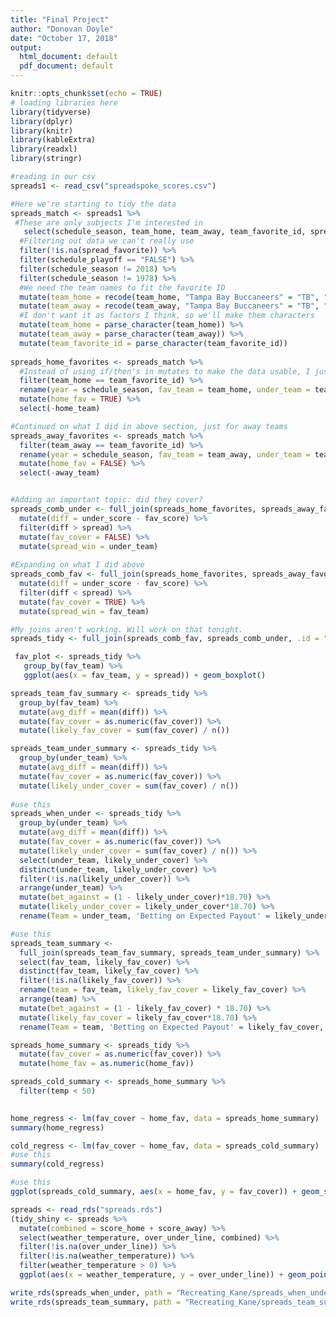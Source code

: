 ```yaml
---
title: "Final Project"
author: "Donovan Doyle"
date: "October 17, 2018"
output:
  html_document: default
  pdf_document: default
---
```


```r
knitr::opts_chunk$set(echo = TRUE)
# loading libraries here
library(tidyverse)
library(dplyr)
library(knitr)
library(kableExtra)
library(readxl)
library(stringr)

#reading in our csv
spreads1 <- read_csv("spreadspoke_scores.csv")
```



```r
#Here we're starting to tidy the data
spreads_match <- spreads1 %>%
 #These are only subjects I'm interested in
   select(schedule_season, team_home, team_away, team_favorite_id, spread_favorite, score_home, score_away, schedule_playoff, weather_temperature) %>%
  #Filtering out data we can't really use
  filter(!is.na(spread_favorite)) %>%
  filter(schedule_playoff == "FALSE") %>%
  filter(schedule_season != 2018) %>%
  filter(schedule_season != 1978) %>%
  #We need the team names to fit the favorite ID
  mutate(team_home = recode(team_home, "Tampa Bay Buccaneers" = "TB", "Arizona Cardinals" = "ARI", "Atlanta Falcons" = "ATL", "Baltimore Colts" = "IND", "Baltimore Ravens" = "BAL", "Buffalo Bills" = "BUF", "Carolina Panthers" = "CAR", "Chicago Bears" = "CHI", "Cincinnati Bengals" = "CIN", "Cleveland Browns" = "CLE", "Dallas Cowboys" = "DAL", "Denver Broncos" = "DEN", "Detroit Lions" = "DET", "Green Bay Packers" = "GB", "Houston Oilers" = "TEN", "Houston Texans" = "HOU", "Indianapolis Colts" = "IND", "Jacksonville Jaguars" = "JAX", "Kansas City Chiefs" = "KC", "Los Angeles Chargers" = "LAC", "Los Angeles Raiders" = "OAK", "Los Angeles Rams" = "LAR", "Miami Dolphins" = "MIA", "Minnesota Vikings" = "MIN", "New England Patriots" = "NE", "New Orleans Saints" = "NO", "New York Giants" = "NYG", "New York Jets" = "NYJ", "Oakland Raiders" = "OAK", "Philadelphia Eagles" = "PHI", "Phoenix Cardinals" = "ARI", "Pittsburgh Steelers" = "PIT", "San Diego Chargers" = "LAC", "San Francisco 49ers" = "SF", "Seattle Seahawks" = "SEA", "St. Louis Cardinals" = "ARI", "St. Louis Rams" = "LAR", "Tennessee Oilers" = "TEN", "Tennessee Titans" = "TEN", "Washington Redskins" = "WAS", .default = NULL)) %>%
  mutate(team_away = recode(team_away, "Tampa Bay Buccaneers" = "TB", "Arizona Cardinals" = "ARI", "Atlanta Falcons" = "ATL", "Baltimore Colts" = "IND", "Baltimore Ravens" = "BAL", "Buffalo Bills" = "BUF", "Carolina Panthers" = "CAR", "Chicago Bears" = "CHI", "Cincinnati Bengals" = "CIN", "Cleveland Browns" = "CLE", "Dallas Cowboys" = "DAL", "Denver Broncos" = "DEN", "Detroit Lions" = "DET", "Green Bay Packers" = "GB", "Houston Oilers" = "TEN", "Houston Texans" = "HOU", "Indianapolis Colts" = "IND", "Jacksonville Jaguars" = "JAX", "Kansas City Chiefs" = "KC", "Los Angeles Chargers" = "LAC", "Los Angeles Raiders" = "OAK", "Los Angeles Rams" = "LAR", "Miami Dolphins" = "MIA", "Minnesota Vikings" = "MIN", "New England Patriots" = "NE", "New Orleans Saints" = "NO", "New York Giants" = "NYG", "New York Jets" = "NYJ", "Oakland Raiders" = "OAK", "Philadelphia Eagles" = "PHI", "Phoenix Cardinals" = "ARI", "Pittsburgh Steelers" = "PIT", "San Diego Chargers" = "LAC", "San Francisco 49ers" = "SF", "Seattle Seahawks" = "SEA", "St. Louis Cardinals" = "ARI", "St. Louis Rams" = "LAR", "Tennessee Oilers" = "TEN", "Tennessee Titans" = "TEN", "Washington Redskins" = "WAS", .default = NULL)) %>%
  #I don't want it as factors I think, so we'll make them characters
  mutate(team_home = parse_character(team_home)) %>%
  mutate(team_away = parse_character(team_away)) %>%
  mutate(team_favorite_id = parse_character(team_favorite_id))
  
spreads_home_favorites <- spreads_match %>%
  #Instead of using if/then's in mutates to make the data usable, I just tried dividing up the frames then joining them again
  filter(team_home == team_favorite_id) %>%
  rename(year = schedule_season, fav_team = team_home, under_team = team_away, home_team = team_favorite_id, spread = spread_favorite, fav_score = score_home, under_score = score_away, playoff = schedule_playoff, temp = weather_temperature) %>%
  mutate(home_fav = TRUE) %>%
  select(-home_team)

#Continued on what I did in above section, just for away teams
spreads_away_favorites <- spreads_match %>%
  filter(team_away == team_favorite_id) %>%
  rename(year = schedule_season, fav_team = team_away, under_team = team_home, away_team = team_favorite_id, spread = spread_favorite, fav_score = score_away, under_score = score_home, playoff = schedule_playoff, temp = weather_temperature) %>%
  mutate(home_fav = FALSE) %>%
  select(-away_team)


#Adding an important topic: did they cover?
spreads_comb_under <- full_join(spreads_home_favorites, spreads_away_favorites, .id = "source") %>%
  mutate(diff = under_score - fav_score) %>%
  filter(diff > spread) %>%
  mutate(fav_cover = FALSE) %>%
  mutate(spread_win = under_team)
  
#Expanding on what I did above
spreads_comb_fav <- full_join(spreads_home_favorites, spreads_away_favorites, .id = "source") %>%
  mutate(diff = under_score - fav_score) %>%
  filter(diff < spread) %>%
  mutate(fav_cover = TRUE) %>%
  mutate(spread_win = fav_team)

#My joins aren't working. Will work on that tonight.
spreads_tidy <- full_join(spreads_comb_fav, spreads_comb_under, .id = "source")
```

```r

 fav_plot <- spreads_tidy %>%
   group_by(fav_team) %>%
   ggplot(aes(x = fav_team, y = spread)) + geom_boxplot()

spreads_team_fav_summary <- spreads_tidy %>%
  group_by(fav_team) %>%
  mutate(avg_diff = mean(diff)) %>%
  mutate(fav_cover = as.numeric(fav_cover)) %>%
  mutate(likely_fav_cover = sum(fav_cover) / n())

spreads_team_under_summary <- spreads_tidy %>%
  group_by(under_team) %>%
  mutate(avg_diff = mean(diff)) %>%
  mutate(fav_cover = as.numeric(fav_cover)) %>%
  mutate(likely_under_cover = sum(fav_cover) / n())
  
#use this
spreads_when_under <- spreads_tidy %>%
  group_by(under_team) %>%
  mutate(avg_diff = mean(diff)) %>%
  mutate(fav_cover = as.numeric(fav_cover)) %>%
  mutate(likely_under_cover = sum(fav_cover) / n()) %>%
  select(under_team, likely_under_cover) %>%
  distinct(under_team, likely_under_cover) %>%
  filter(!is.na(likely_under_cover)) %>%
  arrange(under_team) %>%
  mutate(bet_against = (1 - likely_under_cover)*18.70) %>%
  mutate(likely_under_cover = likely_under_cover*18.70) %>%
  rename(Team = under_team, 'Betting on Expected Payout' = likely_under_cover, 'Betting Against Expected Payout' = bet_against)

#use this
spreads_team_summary <- 
  full_join(spreads_team_fav_summary, spreads_team_under_summary) %>%
  select(fav_team, likely_fav_cover) %>%
  distinct(fav_team, likely_fav_cover) %>%
  filter(!is.na(likely_fav_cover)) %>%
  rename(team = fav_team, likely_fav_cover = likely_fav_cover) %>%
  arrange(team) %>%
  mutate(bet_against = (1 - likely_fav_cover) * 18.70) %>%
  mutate(likely_fav_cover = likely_fav_cover*18.70) %>%
  rename(Team = team, 'Betting on Expected Payout' = likely_fav_cover, 'Betting against Expected Payout' = bet_against)

spreads_home_summary <- spreads_tidy %>%
  mutate(fav_cover = as.numeric(fav_cover)) %>%
  mutate(home_fav = as.numeric(home_fav))

spreads_cold_summary <- spreads_home_summary %>%
  filter(temp < 50)
  

home_regress <- lm(fav_cover ~ home_fav, data = spreads_home_summary)
summary(home_regress)

cold_regress <- lm(fav_cover ~ home_fav, data = spreads_cold_summary)
#use this
summary(cold_regress)

#use this
ggplot(spreads_cold_summary, aes(x = home_fav, y = fav_cover)) + geom_smooth(method = "lm")


```


```r

spreads <- read_rds("spreads.rds")
(tidy_shiny <- spreads %>%
  mutate(combined = score_home + score_away) %>%
  select(weather_temperature, over_under_line, combined) %>%
  filter(!is.na(over_under_line)) %>%
  filter(!is.na(weather_temperature)) %>%
  filter(weather_temperature > 0) %>%
  ggplot(aes(x = weather_temperature, y = over_under_line)) + geom_point() + geom_smooth(method = "lm"))


```

```r
write_rds(spreads_when_under, path = "Recreating_Kane/spreads_when_under.rds")
write_rds(spreads_team_summary, path = "Recreating_Kane/spreads_team_summary.rds")
```

